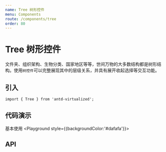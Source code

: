 ```yaml
---
name: Tree 树形控件
menu: Components
route: /components/tree
order: 80
---
```



# Tree 树形控件

文件夹、组织架构、生物分类、国家地区等等，世间万物的大多数结构都是树形结构。使用`树控件`可以完整展现其中的层级关系，并具有展开收起选择等交互功能。


## 引入

```
import { Tree } from 'antd-virtualized';
```

## 代码演示

基本使用
<Playground style={{backgroundColor:'#dafafa'}}>
<Tree
  placeholder="支持大数据的Tree"
  labelField='key'
  treeData={treeData}
  valueField='value'
/>
</Playground>





## API

<Props of={Tree} />